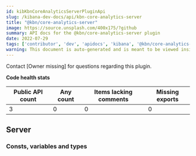 ```yaml
---
id: kibKbnCoreAnalyticsServerPluginApi
slug: /kibana-dev-docs/api/kbn-core-analytics-server
title: "@kbn/core-analytics-server"
image: https://source.unsplash.com/400x175/?github
summary: API docs for the @kbn/core-analytics-server plugin
date: 2022-07-29
tags: ['contributor', 'dev', 'apidocs', 'kibana', '@kbn/core-analytics-server']
warning: This document is auto-generated and is meant to be viewed inside our experimental, new docs system. Reach out in #docs-engineering for more info.
---
```




Contact [Owner missing] for questions regarding this plugin.

**Code health stats**

| Public API count  | Any count | Items lacking comments | Missing exports |
|-------------------|-----------|------------------------|-----------------|
| 3 | 0 | 0 | 0 |

## Server

### Consts, variables and types
<DocDefinitionList data={kbnCoreAnalyticsServerObj.server.misc}/>

